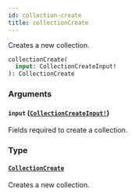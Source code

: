 ```yaml
---
id: collection-create
title: collectionCreate
---
```


Creates a new collection.

```graphql
collectionCreate(
  input: CollectionCreateInput!
): CollectionCreate

```

### Arguments

#### `input` ([`CollectionCreateInput!`](/developer/api-reference/inputs/collection-create-input))

Fields required to create a collection.

### Type

#### [`CollectionCreate`](/developer/api-reference/objects/collection-create)

Creates a new collection.
